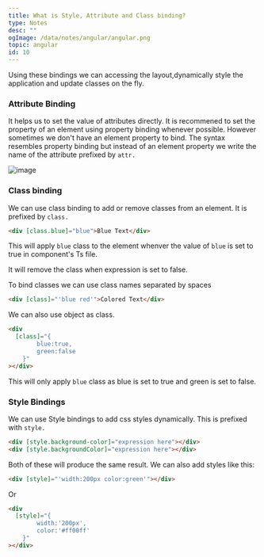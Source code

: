 ```yaml
---
title: What is Style, Attribute and Class binding?
type: Notes
desc: ""
ogImage: /data/notes/angular/angular.png
topic: angular
id: 10
---
```


Using these bindings we can accessing the layout,dynamically style the application and update classes on the fly.

### Attribute Binding

It helps us to set the value of attributes directly. It is recommened to set the property of an element using property binding whenever possible. However sometimes we don't have an element property to bind. The syntax resembles property binding but instead of an element property we write the name of the attribute prefixed by `attr.`

![image](/data/notes/angular/attributebinding.png)

### Class binding

We can use class binding to add or remove classes from an element. It is prefixed by `class.`

```html
<div [class.blue]="blue">Blue Text</div>
```

This will apply `blue` class to the element whenver the value of `blue` is set to true in component's Ts file.

It will remove the class when expression is set to false.

To bind classes we can use class names separated by spaces

```html
<div [class]="'blue red'">Colored Text</div>
```

We can also use object as class.

```html
<div
  [class]="{
		blue:true,
		green:false
	}"
></div>
```

This will only apply `blue` class as blue is set to true and green is set to false.

### Style Bindings

We can use Style bindings to add css styles dynamically. This is prefixed with `style.`

```html
<div [style.background-color]="expression here"></div>
<div [style.backgroundColor]="expression here"></div>
```

Both of these will produce the same result.
We can also add styles like this:

```html
<div [style]="'width:200px color:green'"></div>
```

Or

```html
<div
  [style]="{
		width:'200px',
		color:'#ff00ff'
	}"
></div>
```
